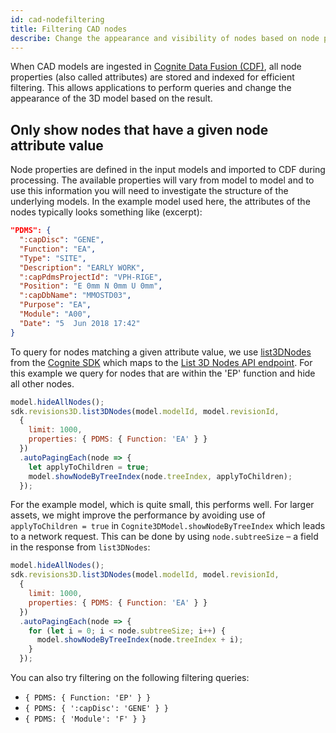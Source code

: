 ```yaml
---
id: cad-nodefiltering
title: Filtering CAD nodes
describe: Change the appearance and visibility of nodes based on node properties
---
```



When CAD models are ingested in [Cognite Data Fusion (CDF)](https://docs.cognite.com/cdf/), all node properties
(also called attributes) are stored and indexed for efficient filtering. This allows applications to perform
queries and change the appearance of the 3D model based on the result.

<DemoWrapper name="Cognite3DViewerDemo" />

## Only show nodes that have a given node attribute value

Node properties are defined in the input models and imported to CDF during processing. The available properties will vary from model
to model and to use this information you will need to investigate the structure of the underlying models. In the example model used
here, the attributes of the nodes typically looks something like (excerpt):

```json
"PDMS": {
  ":capDisc": "GENE",
  "Function": "EA",
  "Type": "SITE",
  "Description": "EARLY WORK",
  ":capPdmsProjectId": "VPH-RIGE",
  "Position": "E 0mm N 0mm U 0mm",
  ":capDbName": "MMOSTD03",
  "Purpose": "EA",
  "Module": "A00",
  "Date": "5  Jun 2018 17:42"
}
```

To query for nodes matching a given attribute value, we use [list3DNodes](https://cognitedata.github.io/cognite-sdk-js/classes/revisions3dapi.html#list3dnodes)
from the [Cognite SDK](https://www.npmjs.com/package/@cognite/sdk) which maps to the [List 3D Nodes API endpoint](https://docs.cognite.com/api/v1/#operation/get3DNodes).
For this example we query for nodes that are within the 'EP' function and hide all other nodes.

```jsx runnable-1x
model.hideAllNodes();
sdk.revisions3D.list3DNodes(model.modelId, model.revisionId,
  {
    limit: 1000,
    properties: { PDMS: { Function: 'EA' } }
  })
  .autoPagingEach(node => {
    let applyToChildren = true;
    model.showNodeByTreeIndex(node.treeIndex, applyToChildren);
  });
```

For the example model, which is quite small, this performs well. For larger assets, we might improve the performance
by avoiding use of `applyToChildren = true` in `Cognite3DModel.showNodeByTreeIndex` which leads to a network request.
This can be done by using `node.subtreeSize` – a field in the response from `list3DNodes`:

```jsx runnable-1x
model.hideAllNodes();
sdk.revisions3D.list3DNodes(model.modelId, model.revisionId,
  {
    limit: 1000,
    properties: { PDMS: { Function: 'EA' } }
  })
  .autoPagingEach(node => {
    for (let i = 0; i < node.subtreeSize; i++) {
      model.showNodeByTreeIndex(node.treeIndex + i);
    }
  });
```


You can also try filtering on the following filtering queries:
- `{ PDMS: { Function: 'EP' } }`
- `{ PDMS: { ':capDisc': 'GENE' } }`
- `{ PDMS: { 'Module': 'F' } }`
